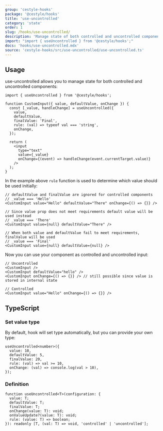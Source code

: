 ```yaml
---
group: 'cestyle-hooks'
package: '@cestyle/hooks'
title: 'use-uncontrolled'
category: 'state'
order: 1
slug: /hooks/use-uncontrolled/
description: 'Manage state of both controlled and uncontrolled components'
import: "import { useUncontrolled } from '@cestyle/hooks';"
docs: 'hooks/use-uncontrolled.mdx'
source: 'cestyle-hooks/src/use-uncontrolled/use-uncontrolled.ts'
---
```


## Usage

use-uncontrolled allows you to manage state for both controlled and uncontrolled components:

```tsx
import { useUncontrolled } from '@cestyle/hooks';

function CustomInput({ value, defaultValue, onChange }) {
  const [_value, handleChange] = useUncontrolled({
    value,
    defaultValue,
    finalValue: 'Final',
    rule: (val) => typeof val === 'string',
    onChange,
  });

  return (
    <input
      type="text"
      value={_value}
      onChange={(event) => handleChange(event.currentTarget.value)}
    />
  );
}
```

In the example above `rule` function is used to determine which value should be used initially:

```tsx
// defaultValue and finalValue are ignored for controlled components
// _value === 'Hello'
<CustomInput value="Hello" defaultValue="There" onChange={() => {}} />

// Since value prop does not meet requirements default value will be used instead
// _value === 'There'
<CustomInput value={null} defaultValue="There" />

// When both value and defaultValue fail to meet requirements, finalValue will be used
// _value === 'Final'
<CustomInput value={null} defaultValue={null} />
```

Now you can use your component as controlled and uncontrolled input:

```tsx
// Uncontrolled
<CustomInput />
<CustomInput defaultValue="hello" />
<CustomInput onChange={() => {}} /> // still possible since value is stored in internal state

// Controlled
<CustomInput value="Hello" onChange={() => {}} />
```

## TypeScript

### Set value type

By default, hook will set type automatically, but you can provide your own type:

```tsx
useUncontrolled<number>({
  value: 10,
  defaultValue: 5,
  finalValue: 20,
  rule: (val) => val >= 10,
  onChange: (val) => console.log(val > 10),
});
```

### Definition

```tsx
function useUncontrolled<T>(configuration: {
  value: T;
  defaultValue: T;
  finalValue: T;
  onChange(value: T): void;
  onValueUpdate?(value: T): void;
  rule: (value: T) => boolean;
}): readonly [T, (val: T) => void, 'controlled' | 'uncontrolled'];
```
